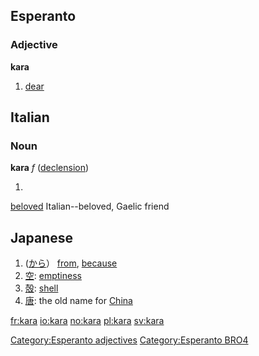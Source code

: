 ==Esperanto==
===Adjective===
'''kara'''
# [[dear]]

[[Category:Esperanto adjectives]]
[[Category:Esperanto BRO4]]

==Italian==
===Noun===
'''kara''' ''f'' ([[Wiktionary Appendix:Italian or Gaelic hard feminine noun declension|declension]])
# [[]]

[[beloved]] Italian--beloved, Gaelic friend

==Japanese==
# ([[から]]） [[from]], [[because]]
#[[空]]: [[emptiness]]
#[[殻]]: [[shell]]
#[[唐]]: the old name for [[China]]

[[fr:kara]]
[[io:kara]]
[[no:kara]]
[[pl:kara]]
[[sv:kara]]